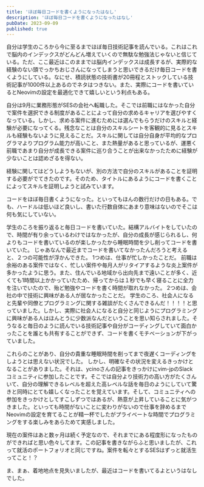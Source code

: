 ```yaml
---
title: 'ほぼ毎日コードを書くようになったはなし'
description: 'ほぼ毎日コードを書くようになったはなし'
pubDate: 2023-09-09
published: true
---
```



自分は学生のころから今に至るまでほぼ毎日技術記事を読んでいる。これはこれで脳内のインデックスがどんどん増えていくので無駄な勉強法じゃないと信じている。ただ、ここ最近はこのままでは脳内インデックスは成長するが、実際的な経験のない頭でっかちおじさんになってしまうと思いできるだけ毎日コードを書くようにしている。なにせ、積読状態の技術書が20冊程とストックしている技術記事が1000件以上あるのでネタはつきない。また、実際にコードを書いているとNeovimの設定を最適化できて嬉しいという利点もある。

自分は9月に業務形態がSESの会社へ転職した。そこでは前職にはなかった自分で案件を選択できる制度があることによって自分の求めるキャリアを選びやすくなっている。しかし、求める案件に進むためには選んでもらうだけのスキルと経験が必要になってくる。残念なことは自分のスキルシートを客観的に見るとスキルも経験もないように見えることだ。スキルに関しては自分自身が平均的なプログラマよりプログラム能力が高いこと、また熱量があると思っているが、運悪く前職であまり自分が成長できる案件に巡り合うことが出来なかったために経験が少ないことは認めざるを得ない。

経験に関してはどうしようもないが、別の方法で自分のスキルがあることを証明する必要がでてきたのです。そのため、タイトルにあるようにコードを書くことによってスキルを証明しようと試みています。

コードをほぼ毎日書くようになった。といってもほんの数行だけの日もある。でも、ハードルは低いほど良いし、書いた行数自体にあまり意味はないのでそこは何も気にしていない。

学生のころを振り返ると毎日コードを書いていた。結構アルバイトをしていたので、時間が有り余っているわけではなかったが、自分の成長が感じられるし、何よりもコードを書いているのが楽しかったから睡眠時間を少し削ってコードを書いていた。
じゃあなんで最近までコードを書いてなかったんだろうと考えると、２つの可能性が浮かんできた。
1つめは、仕事が忙しかったことだ。
前職は余裕のある案件ではなく、忙しい案件や毎月人がリタイアするような炎上案件が多かったように思う。また、住んでいる地域から出向先まで遠いことが多く、近くても1時間以上かかっていたため、帰ってからは１秒でも早く寝ることに全力を注いでいたので、殆ど勉強やコードを書く時間が取れなかった。
2つめは、会社の中で技術に興味がある人が居なかったことだ。
学生のころ、社会人になると先輩や同僚とプログラミングに関する雑談がたくさんできるんだ！！！！と思っていました。しかし、実際に社会人になると自分と同じようにプログラミングに興味がある人はほんとうに少数派なんだということを思い知らされました。そうなると毎日のように読んでいる技術記事や自分がコーディングしていて面白かったことを誰とも共有することができず、コードを書くモチベーションが下がっていました。

これらのことがあり、自分の貴重な睡眠時間を削ってまで夜遅くコーディングをしようとは思えない状況でした。
しかし、明確なその状況を変えるきっかけとなることがありました。それは、ycinoさんの記事をきっかけにvim-jpのSlackコミュニティに参加したことです。そこでは自分より技術力の高い方がたくさんいて、自分の理解できるレベルを超えた高レベルな話を毎日のようにしていて驚きと同時にとても嬉しくなったことを覚えています。そして、コミュニティへの参加をきっかけとしてすこしずつではあるが、熱意が上昇していることに気がつきました。といっても時間がないことに変わりがないので仕事を辞めるまでNeovimの設定を育てることが精一杯でしたがプライベートな時間でプログラミングをする楽しみをあらためて実感しました。

現在の案件はあと数ヶ月は続く予定なので、それまでにある程度形になったものができればと思い色々してます。この記事を書きながらふと思いましたが、これって就活のポートフォリオと同じですね。案件を転々とするSESはずっと就活生ってこと！？

ま、まぁ、着地地点を見失いましたが、最近はコードを書いてるよというはなしでした。

